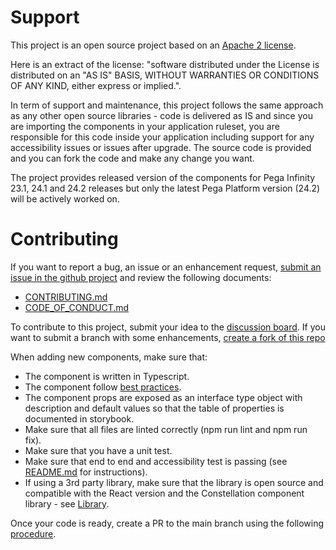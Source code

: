 
<Meta title='Support and Contributing' />

# Support

This project is an open source project based on an [Apache 2 license](https://github.com/pegasystems/constellation-ui-gallery?tab=Apache-2.0-1-ov-file#readme).

Here is an extract of the license: "software distributed under the License is distributed on an "AS IS" BASIS, WITHOUT WARRANTIES OR CONDITIONS OF ANY KIND, either express or implied.".

In term of support and maintenance, this project follows the same approach as any other open source libraries - code is delivered as IS and since you are importing the components in your application ruleset, you are responsible for this code inside your application including support for any accessibility issues or issues after upgrade. The source code is provided and you can fork the code and make any change you want.

The project provides released version of the components for Pega Infinity 23.1, 24.1 and 24.2 releases but only the latest Pega Platform version (24.2) will be actively worked on.

# Contributing

If you want to report a bug, an issue or an enhancement request, [submit an issue in the github project](https://github.com/pegasystems/constellation-ui-gallery/issues)
and review the following documents:

- [CONTRIBUTING.md](https://github.com/pegasystems/constellation-ui-gallery/blob/master/CONTRIBUTING.md)
- [CODE_OF_CONDUCT.md](https://github.com/pegasystems/constellation-ui-gallery/blob/master/CODE_OF_CONDUCT.md)

To contribute to this project, submit your idea to the [discussion board](https://github.com/pegasystems/constellation-ui-gallery/discussions/categories/ideas). If you want to submit a branch with some enhancements, [create a fork of this repo](https://docs.github.com/en/pull-requests/collaborating-with-pull-requests/working-with-forks/about-forks)

When adding new components, make sure that:

- The component is written in Typescript.
- The component follow [best practices](https://pegasystems.github.io/constellation-ui-gallery/?path=/docs/getting-started--docs#implementing-a-constellation-dx-component).
- The component props are exposed as an interface type object with description and default values so that the table of properties is documented in storybook.
- Make sure that all files are linted correctly (npm run lint and npm run fix).
- Make sure that you have a unit test.
- Make sure that end to end and accessibility test is passing (see [README.md](https://github.com/pegasystems/constellation-ui-gallery/blob/master/README.md#end-to-end-testing) for instructions).
- If using a 3rd party library, make sure that the library is open source and compatible with the React version and the Constellation component library - see [Library](https://pegasystems.github.io/constellation-ui-gallery/?path=/docs/libraries--docs).

Once your code is ready, create a PR to the main branch using the following [procedure](https://docs.github.com/en/pull-requests/collaborating-with-pull-requests/proposing-changes-to-your-work-with-pull-requests/creating-a-pull-request-from-a-fork).
